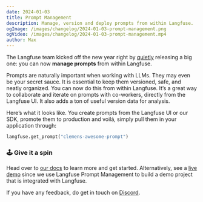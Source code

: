 ```yaml
---
date: 2024-01-03
title: Prompt Management
description: Manage, version and deploy prompts from within Langfuse.
ogImage: /images/changelog/2024-01-03-prompt-management.png
ogVideo: /images/changelog/2024-01-03-prompt-management.mp4
author: Max
---
```



<ChangelogHeader />

The Langfuse team kicked off the new year right by [quietly](https://twitter.com/langfuse/status/1741493039145623615) releasing a big one: you can now **manage prompts** from within Langfuse.

Prompts are naturally important when working with LLMs. They may even be your secret sauce. It is essential to keep them versioned, safe, and neatly organized. You can now do this from within Langfuse. It’s a great way to collaborate and iterate on prompts with co-workers, directly from the Langfuse UI. It also adds a ton of useful version data for analysis.

Here’s what it looks like. You create prompts from the Langfuse UI or our SDK, promote them to production and voilá, simply pull them in your application through:

```python
langfuse.get_prompt("clemens-awesome-prompt")
```

### 🕹️ Give it a spin

Head over to [our docs](/docs/prompts/get-started) to learn more and get started. Alternatively, see a [live demo](/docs/demo) since we use Langfuse Prompt Management to build a demo project that is integrated with Langfuse.

If you have any feedback, do get in touch on [Discord](/discord).
